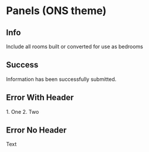 
<Meta title="Themed components/ONS/Panels" component={Panel} />

# Panels (ONS theme)

## Info

<Canvas>
  <Story name="Info">
    <Theme themeName={"ons"}>
      <Panel variant="info" withLeftBorder>
        Include all rooms built or converted for use as bedrooms
      </Panel>
    </Theme>
  </Story>
</Canvas>

## Success

<Canvas>
  <Story name="Success">
    <Theme themeName={"ons"}>
      <Panel
        variant="success"
        headerLabel="boom"
        icon={iconCheckbox}
        withLeftBorder
      >
        Information has been successfully submitted.
      </Panel>
    </Theme>
  </Story>
</Canvas>

## Error With Header

<Canvas>
  <Story name="Error With Header">
    <Theme themeName={"ons"}>
      <Panel
        variant="errorWithHeader"
        headerLabel="There are 2 problems with your answer"
        paragraphLabel="Error with header"
      >
        <Label> 1. One</Label>
        <Label> 2. Two</Label>
      </Panel>
    </Theme>
  </Story>
</Canvas>

## Error No Header

<Canvas>
  <Story name="Error No Header">
    <Theme themeName={"ons"}>
      <Panel
        variant="errorNoHeader"
        paragraphLabel="Enter a number"
        withLeftBorder
      >
        Text
      </Panel>
    </Theme>
  </Story>
</Canvas>
